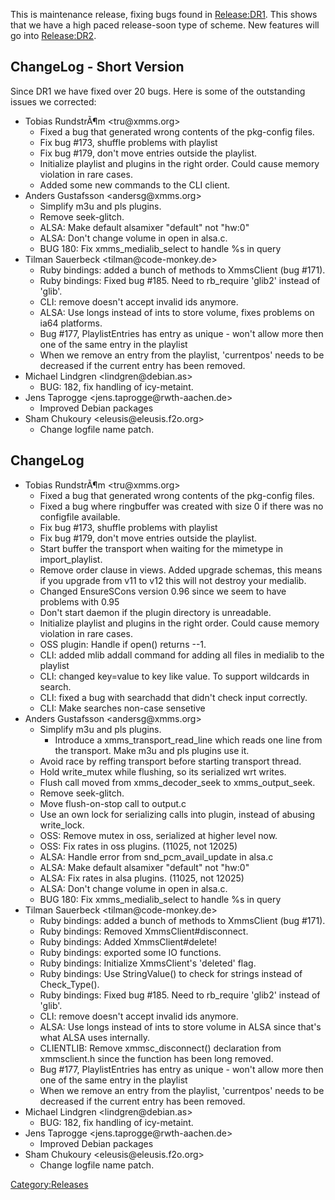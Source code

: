 {{Navbar}}

This is maintenance release, fixing bugs found in [[Release:DR1]]. This shows that we have a high paced release-soon type of scheme. New features will go into [[Release:DR2]].

== ChangeLog - Short Version ==
Since DR1 we have fixed over 20 bugs. Here is some of the outstanding issues we corrected:
* Tobias RundstrÃ¶m <tru@xmms.org>
** Fixed a bug that generated wrong contents of the pkg-config files.
** Fix bug #173, shuffle problems with playlist
** Fix bug #179, don't move entries outside the playlist.
** Initialize playlist and plugins in the right order. Could cause memory violation in rare cases.
** Added some new commands to the CLI client.
* Anders Gustafsson <andersg@xmms.org>
**    Simplify m3u and pls plugins.
**    Remove seek-glitch.
**    ALSA: Make default alsamixer "default" not "hw:0"
**    ALSA: Don't change volume in open in alsa.c.
** BUG 180: Fix xmms_medialib_select to handle %s in query
* Tilman Sauerbeck <tilman@code-monkey.de>
**    Ruby bindings: added a bunch of methods to XmmsClient (bug #171).
**    Ruby bindings: Fixed bug #185. Need to rb_require 'glib2' instead of 'glib'.
**    CLI: remove doesn't accept invalid ids anymore.
**    ALSA: Use longs instead of ints to store volume, fixes problems on ia64 platforms.
**    Bug #177, PlaylistEntries has entry as unique - won't allow more then one of the same entry in the playlist
**    When we remove an entry from the playlist, 'currentpos' needs to be decreased if the current entry has been removed.
* Michael Lindgren <lindgren@debian.as>
**    BUG: 182, fix handling of icy-metaint.
* Jens Taprogge <jens.taprogge@rwth-aachen.de>
**    Improved Debian packages
* Sham Chukoury <eleusis@eleusis.f2o.org>
**    Change logfile name patch.

== ChangeLog ==
* Tobias RundstrÃ¶m <tru@xmms.org>
** Fixed a bug that generated wrong contents of the pkg-config files.
** Fixed a bug where ringbuffer was created with size 0 if there was no configfile available.
** Fix bug #173, shuffle problems with playlist
** Fix bug #179, don't move entries outside the playlist.
** Start buffer the transport when waiting for the mimetype in import_playlist.
** Remove order clause in views. Added upgrade schemas, this means if you upgrade from v11 to v12 this will not destroy your medialib.
** Changed EnsureSCons version 0.96 since we seem to have problems with 0.95
**    Don't start daemon if the plugin directory is unreadable.
**    Initialize playlist and plugins in the right order. Could cause memory violation in rare cases.
**    OSS plugin: Handle if open() returns --1.
**    CLI: added mlib addall command for adding all files in medialib to the playlist
**    CLI: changed key=value to key like value. To support wildcards in search.
**    CLI: fixed a bug with searchadd that didn't check input correctly.
**    CLI: Make searches non-case sensetive
* Anders Gustafsson <andersg@xmms.org>
**    Simplify m3u and pls plugins.
***      Introduce a xmms_transport_read_line which reads one line from the transport. Make m3u and pls plugins use it.
**    Avoid race by reffing transport before starting transport thread.
**    Hold write_mutex while flushing, so its serialized wrt writes.
**    Flush call moved from xmms_decoder_seek to xmms_output_seek.
**    Remove seek-glitch.
**    Move flush-on-stop call to output.c
**    Use an own lock for serializing calls into plugin, instead of abusing write_lock.
**    OSS: Remove mutex in oss, serialized at higher level now.
**    OSS: Fix rates in oss plugins. (11025, not 12025)
**    ALSA: Handle error from snd_pcm_avail_update in alsa.c
**    ALSA: Make default alsamixer "default" not "hw:0"
**    ALSA: Fix rates in alsa plugins. (11025, not 12025)
**    ALSA: Don't change volume in open in alsa.c.
** BUG 180: Fix xmms_medialib_select to handle %s in query
* Tilman Sauerbeck <tilman@code-monkey.de>
**    Ruby bindings: added a bunch of methods to XmmsClient (bug #171).
**    Ruby bindings: Removed XmmsClient#disconnect.
**    Ruby bindings: Added XmmsClient#delete!
**    Ruby bindings: exported some IO functions.
**    Ruby bindings: Initialize XmmsClient's 'deleted' flag.
**    Ruby bindings: Use StringValue() to check for strings instead of Check_Type().
**    Ruby bindings: Fixed bug #185. Need to rb_require 'glib2' instead of 'glib'.
**    CLI: remove doesn't accept invalid ids anymore.
**    ALSA: Use longs instead of ints to store volume in ALSA since that's what ALSA uses internally.
**    CLIENTLIB: Remove xmmsc_disconnect() declaration from xmmsclient.h since the function has been long removed.
**    Bug #177, PlaylistEntries has entry as unique - won't allow more then one of the same entry in the playlist
**    When we remove an entry from the playlist, 'currentpos' needs to be decreased if the current entry has been removed.
* Michael Lindgren <lindgren@debian.as>
**    BUG: 182, fix handling of icy-metaint.
* Jens Taprogge <jens.taprogge@rwth-aachen.de>
**    Improved Debian packages
* Sham Chukoury <eleusis@eleusis.f2o.org>
**    Change logfile name patch.


[[Category:Releases]]